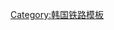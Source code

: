 {{鐵道路線|
| 模板名稱 = 蔚山线
| 名稱 = [[蔚山线]]（已废止）
| 代表色 = #0066b3
| 背景顏色 = #ffffff
| Logo = [[File:Korail logo.svg|70px]]
| 車站列表 = [[达里站|达里]] - [[也音站|也音]]}}<noinclude>
[[Category:韩国铁路模板]]